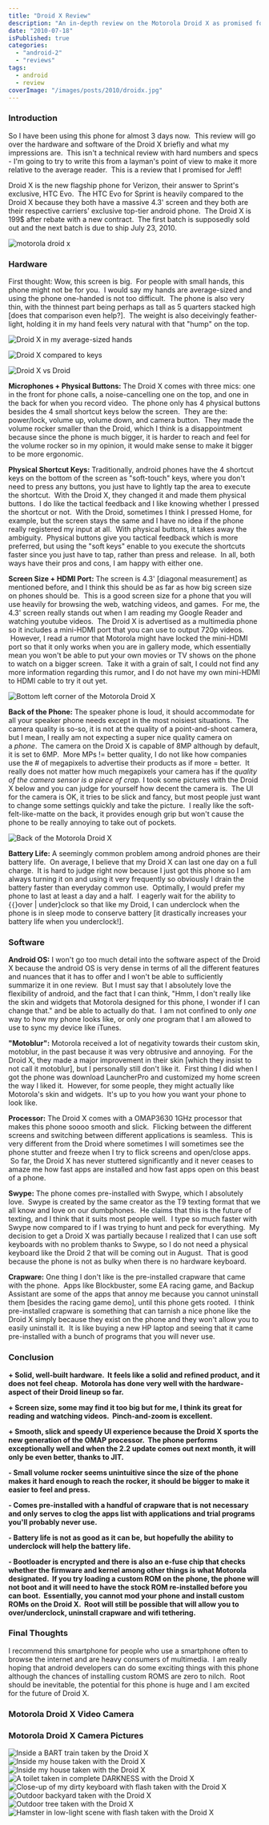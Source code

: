 ```yaml
---
title: "Droid X Review"
description: "An in-depth review on the Motorola Droid X as promised for a friend."
date: "2010-07-18"
isPublished: true
categories:
  - "android-2"
  - "reviews"
tags:
  - android
  - review
coverImage: "/images/posts/2010/droidx.jpg"
---
```


### Introduction

So I have been using this phone for almost 3 days now.  This review will go over the hardware and software of the Droid X briefly and what my impressions are.  This isn't a technical review with hard numbers and specs - I'm going to try to write this from a layman's point of view to make it more relative to the average reader.  This is a review that I promised for Jeff!

Droid X is the new flagship phone for Verizon, their answer to Sprint's exclusive, HTC Evo.  The HTC Evo for Sprint is heavily compared to the Droid X because they both have a massive 4.3' screen and they both are their respective carriers' exclusive top-tier android phone.  The Droid X is 199$ after rebate with a new contract.  The first batch is supposedly sold out and the next batch is due to ship July 23, 2010.

![motorola droid x](/images/posts/2010/droidx-front.jpg)

### Hardware

First thought: Wow, this screen is big.  For people with small hands, this phone might not be for you.  I would say my hands are average-sized and using the phone one-handed is not too difficult.  The phone is also very thin, with the thinnest part being perhaps as tall as 5 quarters stacked high \[does that comparison even help?\].  The weight is also deceivingly feather-light, holding it in my hand feels very natural with that "hump" on the top.

![Droid X in my average-sized hands](/images/posts/2010/droidx-in-hands.jpg)

![Droid X compared to keys](/images/posts/2010/droidx-with-keys.jpg)

![Droid X vs Droid](/images/posts/2010/droidx-vs-droid.jpg)

**Microphones + Physical Buttons:** The Droid X comes with three mics: one in the front for phone calls, a noise-cancelling one on the top, and one in the back for when you record video.  The phone only has 4 physical buttons besides the 4 small shortcut keys below the screen.  They are the: power/lock, volume up, volume down, and camera button.  They made the volume rocker smaller than the Droid, which I think is a disappointment because since the phone is much bigger, it is harder to reach and feel for the volume rocker so in my opinion, it would make sense to make it bigger to be more ergonomic.

**Physical Shortcut Keys:** Traditionally, android phones have the 4 shortcut keys on the bottom of the screen as "soft-touch" keys, where you don't need to press any buttons, you just have to lightly tap the area to execute the shortcut.  With the Droid X, they changed it and made them physical buttons.  I do like the tactical feedback and I like knowing whether I pressed the shortcut or not.  With the Droid, sometimes I think I pressed Home, for example, but the screen stays the same and I have no idea if the phone really registered my input at all.  With physical buttons, it takes away the ambiguity.  Physical buttons give you tactical feedback which is more preferred, but using the "soft keys" enable to you execute the shortcuts faster since you just have to tap, rather than press and release.  In all, both ways have their pros and cons, I am happy with either one.

**Screen Size + HDMI Port:** The screen is 4.3' \[diagonal measurement\] as mentioned before, and I think this should be as far as how big screen size on phones should be.  This is a good screen size for a phone that you will use heavily for browsing the web, watching videos, and games.  For me, the 4.3' screen really stands out when I am reading my Google Reader and watching youtube videos.  The Droid X is advertised as a multimedia phone so it includes a mini-HDMI port that you can use to output 720p videos.  However, I read a rumor that Motorola might have locked the mini-HDMI port so that it only works when you are in gallery mode, which essentially mean you won't be able to put your own movies or TV shows on the phone to watch on a bigger screen.  Take it with a grain of salt, I could not find any more information regarding this rumor, and I do not have my own mini-HDMI to HDMI cable to try it out yet.

![Bottom left corner of the Motorola Droid X](/images/posts/2010/droidx-bottom-left.jpg)

**Back of the Phone:** The speaker phone is loud, it should accommodate for all your speaker phone needs except in the most noisiest situations.  The camera quality is so-so, it is not at the quality of a point-and-shoot camera, but I mean, I really am not expecting a super nice quality camera on a *phone*.  The camera on the Droid X is capable of 8MP although by default, it is set to 6MP.  More MPs != better quality, I do not like how companies use the # of megapixels to advertise their products as if more = better.  It really does not matter how much megapixels your camera has if the *quality of the camera sensor is a piece of crap.* I took some pictures with the Droid X below and you can judge for yourself how decent the camera is.  The UI for the camera is OK, it tries to be slick and fancy, but most people just want to change some settings quickly and take the picture.  I really like the soft-felt-like-matte on the back, it provides enough grip but won't cause the phone to be really annoying to take out of pockets.

![Back of the Motorola Droid X](/images/posts/2010/droidx-back.jpg)

**Battery Life:** A seemingly common problem among android phones are their battery life.  On average, I believe that my Droid X can last one day on a full charge.  It is hard to judge right now because I just got this phone so I am always turning it on and using it very frequently so obviously I drain the battery faster than everyday common use.  Optimally, I would prefer my phone to last at least a day and a half.  I eagerly wait for the ability to {`{`}over | under}clock so that like my Droid, I can underclock when the phone is in sleep mode to conserve battery \[it drastically increases your battery life when you underclock!\].

### Software

**Android OS:** I won't go too much detail into the software aspect of the Droid X because the android OS is very dense in terms of all the different features and nuances that it has to offer and I won't be able to sufficiently summarize it in one review.  But I must say that I absolutely love the flexibility of android, and the fact that I can think, "Hmm, I don't really like the skin and widgets that Motorola designed for this phone, I wonder if I can change that." and be able to actually do that.  I am not confined to only _one_ way to how my phone looks like, or only _one_ program that I am allowed to use to sync my device like iTunes.

**"Motoblur":** Motorola received a lot of negativity towards their custom skin, motoblur, in the past because it was very obtrusive and annoying.  For the Droid X, they made a major improvement in their skin \[which they insist to not call it motoblur\], but I personally still don't like it.  First thing I did when I got the phone was download LauncherPro and customized my home screen the way I liked it.  However, for some people, they might actually like Motorola's skin and widgets.  It's up to you how you want your phone to look like.

**Processor:** The Droid X comes with a OMAP3630 1GHz processor that makes this phone soooo smooth and slick.  Flicking between the different screens and switching between different applications is seamless.  This is very different from the Droid where sometimes I will sometimes see the phone stutter and freeze when I try to flick screens and open/close apps.  So far, the Droid X has never stuttered significantly and it never ceases to amaze me how fast apps are installed and how fast apps open on this beast of a phone.

**Swype:** The phone comes pre-installed with Swype, which I absolutely love.  Swype is created by the same creator as the T9 texting format that we all know and love on our dumbphones.  He claims that this is the future of texting, and I think that it suits most people well.  I type so much faster with Swype now compared to if I was trying to hunt and peck for everything.  My decision to get a Droid X was partially because I realized that I can use soft keyboards with no problem thanks to Swype, so I do not need a physical keyboard like the Droid 2 that will be coming out in August.  That is good because the phone is not as bulky when there is no hardware keyboard.

**Crapware:** One thing I don't like is the pre-installed crapware that came with the phone.  Apps like Blockbuster, some EA racing game, and Backup Assistant are some of the apps that annoy me because you cannot uninstall them \[besides the racing game demo\], until this phone gets rooted.  I think pre-installed crapware is something that can tarnish a nice phone like the Droid X simply because they exist on the phone and they won't allow you to easily uninstall it.  It is like buying a new HP laptop and seeing that it came pre-installed with a bunch of programs that you will never use.

### Conclusion

**\+ Solid, well-built hardware.  It feels like a solid and refined product, and it does not feel cheap.  Motorola has done very well with the hardware-aspect of their Droid lineup so far.**

**\+ Screen size, some may find it too big but for me, I think its great for reading and watching videos.  Pinch-and-zoom is excellent.**

**\+ Smooth, slick and speedy UI experience because the Droid X sports the new generation of the OMAP processor.  The phone performs exceptionally well and when the 2.2 update comes out next month, it will only be even better, thanks to JIT.**

**\- Small volume rocker seems unintuitive since the size of the phone makes it hard enough to reach the rocker, it should be bigger to make it easier to feel and press.**

**\- Comes pre-installed with a handful of crapware that is not necessary and only serves to clog the apps list with applications and trial programs you'll probably never use.**

**\- Battery life is not as good as it can be, but hopefully the ability to underclock will help the battery life.**

**\- Bootloader is encrypted and there is also an e-fuse chip that checks whether the firmware and kernel among other things is what Motorola designated.  If you try loading a custom ROM on the phone, the phone will not boot and it will need to have the stock ROM re-installed before you can boot.  Essentially, you cannot mod your phone and install custom ROMs on the Droid X.  Root will still be possible that will allow you to over/underclock, uninstall crapware and wifi tethering.**

### Final Thoughts

I recommend this smartphone for people who use a smartphone often to browse the internet and are heavy consumers of multimedia.  I am really hoping that android developers can do some exciting things with this phone although the chances of installing custom ROMS are zero to nilch.  Root should be inevitable, the potential for this phone is huge and I am excited for the future of Droid X.

### **Motorola Droid X Video Camera**

### Motorola Droid X Camera Pictures

![Inside a BART train taken by the Droid X](/images/posts/2010/droidx-sample-1.jpg)
![Inside my house taken with the Droid X](/images/posts/2010/droidx-sample-2.jpg)
![Inside my house taken with the Droid X](/images/posts/2010/droidx-sample-3.jpg)
![A toilet taken in complete DARKNESS with the Droid X](/images/posts/2010/droidx-sample-4.jpg)
![Close-up of my dirty keyboard with flash taken with the Droid X](/images/posts/2010/droidx-sample-5.jpg)
![Outdoor backyard taken with the Droid X](/images/posts/2010/droidx-sample-6.jpg)
![Outdoor tree taken with the Droid X](/images/posts/2010/droidx-sample-7.jpg)
![Hamster in low-light scene with flash taken with the Droid X](/images/posts/2010/droidx-sample-8.jpg)
